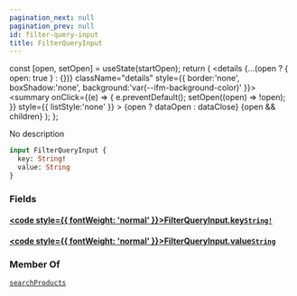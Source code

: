 ```yaml
---
pagination_next: null
pagination_prev: null
id: filter-query-input
title: FilterQueryInput
---
```









  const [open, setOpen] = useState(startOpen);
  return (
    <details {...(open ? { open: true } : {})} className="details" style={{ border:'none', boxShadow:'none', background:'var(--ifm-background-color)' }}>
      <summary
        onClick={(e) => {
          e.preventDefault();
          setOpen((open) => !open);
        }}
        style={{ listStyle:'none' }}
      >
      {open ? dataOpen : dataClose}
      </summary>
      {open && children}
    </details>
  );
};








No description


```graphql
input FilterQueryInput {
  key: String!
  value: String
}
```




### Fields

#### [<code style={{ fontWeight: 'normal' }}>FilterQueryInput.<b>key</b></code>](#)<Bullet />[`String!`](/types/scalars/string.mdx) <Badge class="badge badge--secondary" text="non-null"/> <Badge class="badge badge--secondary" text="scalar"/> 



#### [<code style={{ fontWeight: 'normal' }}>FilterQueryInput.<b>value</b></code>](#)<Bullet />[`String`](/types/scalars/string.mdx) <Badge class="badge badge--secondary" text="scalar"/> 







### Member Of

[`searchProducts`](/operations/queries/search-products.mdx)  <Badge class="badge badge--secondary" text="query"/>


